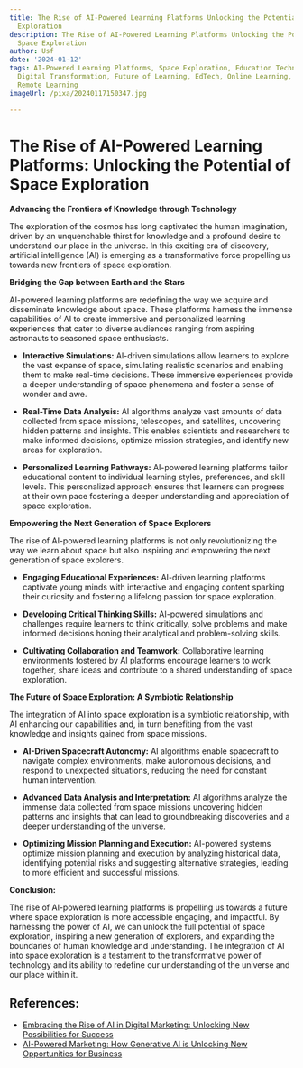```yaml
---
title: The Rise of AI-Powered Learning Platforms Unlocking the Potential of Space
  Exploration
description: The Rise of AI-Powered Learning Platforms Unlocking the Potential of
  Space Exploration
author: Usf
date: '2024-01-12'
tags: AI-Powered Learning Platforms, Space Exploration, Education Technology, Innovation,
  Digital Transformation, Future of Learning, EdTech, Online Learning, Space Technology,
  Remote Learning
imageUrl: /pixa/20240117150347.jpg

---
```

# The Rise of AI-Powered Learning Platforms: Unlocking  the Potential of Space Exploration

**Advancing the Frontiers of Knowledge through Technology**

The exploration of the cosmos has long captivated the human imagination, driven by an unquenchable thirst for knowledge and a profound desire  to understand  our place in the universe. In this exciting era of discovery, artificial  intelligence (AI) is emerging as a transformative force propelling us towards new frontiers of space exploration.

**Bridging  the Gap between Earth and the Stars**

AI-powered learning  platforms are redefining the way we acquire and disseminate knowledge about space. These platforms  harness  the immense capabilities of AI to create immersive  and personalized learning experiences that cater to diverse audiences ranging from aspiring astronauts  to seasoned space enthusiasts.

*  **Interactive  Simulations:** AI-driven simulations allow learners to explore the vast expanse of space, simulating realistic scenarios and enabling them to make  real-time decisions. These immersive experiences provide a deeper understanding  of space phenomena and foster a  sense  of  wonder and awe.

* **Real-Time  Data Analysis:** AI algorithms analyze vast amounts of data collected from space missions, telescopes, and satellites,  uncovering hidden patterns and insights.  This enables scientists and researchers to make informed decisions, optimize mission  strategies, and  identify new areas for exploration.

*  **Personalized  Learning Pathways:** AI-powered learning platforms tailor educational content to individual learning styles, preferences, and skill levels. This personalized  approach ensures that learners can progress at their own pace fostering a deeper  understanding and appreciation  of space exploration.

**Empowering the Next Generation of Space Explorers**

The rise of AI-powered  learning platforms is not  only revolutionizing the way we learn about space but also inspiring and empowering the next generation  of space explorers.

* **Engaging Educational Experiences:**  AI-driven learning platforms  captivate young minds with  interactive and engaging content sparking their curiosity and fostering a lifelong passion for space exploration.

*  **Developing  Critical Thinking Skills:** AI-powered simulations and  challenges require learners to think critically, solve problems and make informed decisions honing their analytical and  problem-solving skills.

* **Cultivating Collaboration and Teamwork:** Collaborative learning environments fostered by AI platforms encourage learners to work together, share ideas and  contribute to a shared understanding of space exploration.

**The Future of Space Exploration: A Symbiotic Relationship**

The integration of AI into space exploration is  a symbiotic relationship, with AI  enhancing our  capabilities and, in turn benefiting from the vast knowledge and insights gained from space missions.

* **AI-Driven Spacecraft Autonomy:** AI algorithms enable spacecraft to navigate  complex environments, make autonomous decisions, and  respond  to unexpected situations, reducing the need for constant human intervention.

* **Advanced Data Analysis and Interpretation:** AI algorithms analyze the immense data collected from space missions  uncovering hidden patterns and insights that can  lead to groundbreaking discoveries and a deeper understanding of the universe.

* **Optimizing Mission Planning and Execution:** AI-powered systems optimize mission planning and execution by analyzing historical data, identifying potential risks and suggesting alternative strategies, leading to more efficient and successful  missions.

**Conclusion:**

The rise  of  AI-powered  learning platforms is propelling us towards a future where space exploration is more accessible engaging, and  impactful. By harnessing  the power of AI, we can unlock the full potential of space exploration, inspiring a new generation of  explorers, and expanding the boundaries of human knowledge and understanding. The integration of AI into  space exploration  is a testament to the transformative power of technology and its ability to redefine our understanding of the universe and our place within it.

## References:
- [Embracing the Rise of AI in Digital Marketing: Unlocking New Possibilities for Success](https://shehandlesit.com/blog/embracing-the-rise-of-ai-in-digital-marketing-unlocking-new-possibilities-for-success/)
- [AI-Powered Marketing: How Generative AI is Unlocking New Opportunities for Business](https://www.score.org/utah/resource/blog-post/ai-powered-marketing-how-generative-ai-unlocking-new-opportunities-business)
